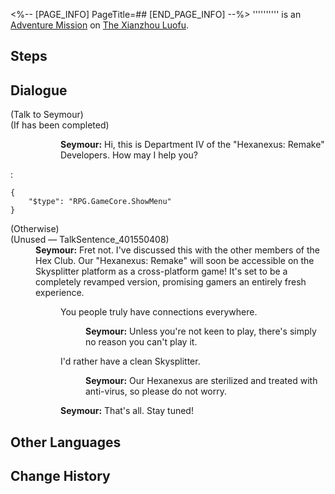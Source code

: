 <%-- [PAGE_INFO]
PageTitle=##
[END_PAGE_INFO] --%>
{{Stub|Dialogue.}}
{{Mission Infobox
|id            = 4015505
|title         = 
|image         = <!--Mission .png-->
|type          = Adventure
|event_name    = 
|chapter       = 
|requirements  = [[Adventure Mission]] ''[[Hexanexus: Development Team Interview]]'' completed
|summary       = <!--official mission summary from Fate's Atlas-->
|characters    = Seymour; Trailblazer
|startLocation = [[The Xianzhou Luofu]] - [[The Shackling Prison]]
|world         = The Xianzhou Luofu
|area          = The Shackling Prison
|prev          = Hexanexus: Development Team Interview
|next          = 
|rewards       = 
}}
'''''''''' is an [[Adventure Mission]] on [[The Xianzhou Luofu]].

==Steps==


<!--
==Gameplay Notes==

--><!--
==Trial Character==

-->
==Dialogue==
{{Stub Dialogue}}

;(Talk to Seymour)
;(If {{cx}}<!--Hidden Mission ID 4015505--> has been completed)
::'''Seymour:''' Hi, this is Department IV of the "Hexanexus: Remake" Developers. How may I help you?
:<pre>{
	"$type": "RPG.GameCore.ShowMenu"
}</pre>
;(Otherwise)
;(Unused &mdash; TalkSentence_401550408)
:'''Seymour:''' Fret not. I've discussed this with the other members of the Hex Club. Our "Hexanexus: Remake" will soon be accessible on the Skysplitter platform as a cross-platform game! It's set to be a completely revamped version, promising gamers an entirely fresh experience.
::{{DIcon|Arrow}} You people truly have connections everywhere.
:::'''Seymour:''' Unless you're not keen to play, there's simply no reason you can't play it.
::{{DIcon|Arrow}} I'd rather have a clean Skysplitter.
:::'''Seymour:''' Our Hexanexus are sterilized and treated with anti-virus, so please do not worry.
::'''Seymour:''' That's all. Stay tuned!
{{Dialogue End}}

==Other Languages==
{{Other Languages
|en   = 
|zhs  = 
|zht  = 
|ja   = 
|ko   = 
|es   = 
|fr   = 
|ru   = 
|th   = 
|vi   = 
|de   = 
|id   = 
|pt   = 
}}

==Change History==
{{Change History|2.4}}
